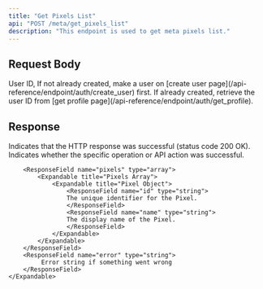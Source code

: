```yaml
---
title: "Get Pixels List"
api: "POST /meta/get_pixels_list"
description: "This endpoint is used to get meta pixels list."
---
```


## Request Body

<ParamField body="userId" type="string" required>
	User ID, If not already created, make a user on [create user
	page](/api-reference/endpoint/auth/create_user) first. If already created,
	retrieve the user ID from [get profile
	page](/api-reference/endpoint/auth/get_profile).
</ParamField>

## Response

<ResponseField name="success" type="boolean">
	Indicates that the HTTP response was successful (status code 200 OK).
</ResponseField>

<ResponseField name="results" type="object">
	<Expandable title="Results Object">
		<ResponseField name="success" type="boolean">
			Indicates whether the specific operation or API action was
			successful.
		</ResponseField>

        <ResponseField name="pixels" type="array">
            <Expandable title="Pixels Array">
                <Expandable title="Pixel Object">
                    <ResponseField name="id" type="string">
                    The unique identifier for the Pixel.
                    </ResponseField>
                    <ResponseField name="name" type="string">
                    The display name of the Pixel.
                    </ResponseField>
                </Expandable>
            </Expandable>
        </ResponseField>
        <ResponseField name="error" type="string">
             Error string if something went wrong
        </ResponseField>
    </Expandable>

</ResponseField>
